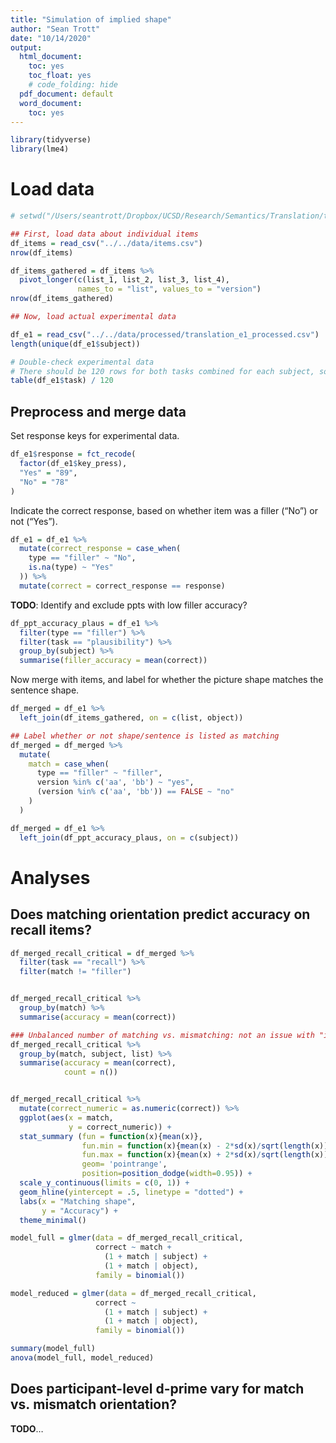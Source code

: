 ```yaml
---
title: "Simulation of implied shape"
author: "Sean Trott"
date: "10/14/2020"
output:
  html_document:
    toc: yes
    toc_float: yes
    # code_folding: hide
  pdf_document: default
  word_document:
    toc: yes
---
```


```r
library(tidyverse)
library(lme4)
```



# Load data

```r
# setwd("/Users/seantrott/Dropbox/UCSD/Research/Semantics/Translation/translation_study/src/analysis")

## First, load data about individual items
df_items = read_csv("../../data/items.csv")
nrow(df_items)

df_items_gathered = df_items %>%
  pivot_longer(c(list_1, list_2, list_3, list_4), 
               names_to = "list", values_to = "version")
nrow(df_items_gathered)

## Now, load actual experimental data

df_e1 = read_csv("../../data/processed/translation_e1_processed.csv")
length(unique(df_e1$subject))

# Double-check experimental data
# There should be 120 rows for both tasks combined for each subject, so divide amount per subject by 120
table(df_e1$task) / 120

```



## Preprocess and merge data

Set response keys for experimental data.

```r
df_e1$response = fct_recode(
  factor(df_e1$key_press),
  "Yes" = "89",
  "No" = "78"
)

```

Indicate the correct response, based on whether item was a filler ("No") or not ("Yes").

```r
df_e1 = df_e1 %>%
  mutate(correct_response = case_when(
    type == "filler" ~ "No",
    is.na(type) ~ "Yes"
  )) %>%
  mutate(correct = correct_response == response)
```


**TODO**: Identify and exclude ppts with low filler accuracy?

```r
df_ppt_accuracy_plaus = df_e1 %>%
  filter(type == "filler") %>%
  filter(task == "plausibility") %>%
  group_by(subject) %>%
  summarise(filler_accuracy = mean(correct))
```


Now merge with items, and label for whether the picture shape matches the sentence shape.

```r
df_merged = df_e1 %>%
  left_join(df_items_gathered, on = c(list, object))

## Label whether or not shape/sentence is listed as matching
df_merged = df_merged %>%
  mutate(
    match = case_when(
      type == "filler" ~ "filler",
      version %in% c('aa', 'bb') ~ "yes",
      (version %in% c('aa', 'bb')) == FALSE ~ "no"
    )
  )

df_merged = df_e1 %>%
  left_join(df_ppt_accuracy_plaus, on = c(subject))


```


# Analyses

## Does matching orientation predict accuracy on recall items?

```r
df_merged_recall_critical = df_merged %>%
  filter(task == "recall") %>%
  filter(match != "filler")


df_merged_recall_critical %>%
  group_by(match) %>%
  summarise(accuracy = mean(correct))

### Unbalanced number of matching vs. mismatching: not an issue with "items", seems to be an issue in how they're distributed on list 1 and list 3
df_merged_recall_critical %>%
  group_by(match, subject, list) %>%
  summarise(accuracy = mean(correct),
            count = n())


df_merged_recall_critical %>%
  mutate(correct_numeric = as.numeric(correct)) %>%
  ggplot(aes(x = match,
             y = correct_numeric)) +
  stat_summary (fun = function(x){mean(x)},
                fun.min = function(x){mean(x) - 2*sd(x)/sqrt(length(x))},
                fun.max = function(x){mean(x) + 2*sd(x)/sqrt(length(x))},
                geom= 'pointrange', 
                position=position_dodge(width=0.95)) +
  scale_y_continuous(limits = c(0, 1)) +
  geom_hline(yintercept = .5, linetype = "dotted") +
  labs(x = "Matching shape",
       y = "Accuracy") +
  theme_minimal()

model_full = glmer(data = df_merged_recall_critical,
                   correct ~ match + 
                     (1 + match | subject) +
                     (1 + match | object),
                   family = binomial())

model_reduced = glmer(data = df_merged_recall_critical,
                   correct ~ 
                     (1 + match | subject) +
                     (1 + match | object),
                   family = binomial())

summary(model_full)
anova(model_full, model_reduced)

```


## Does participant-level d-prime vary for match vs. mismatch orientation?

**TODO**...
